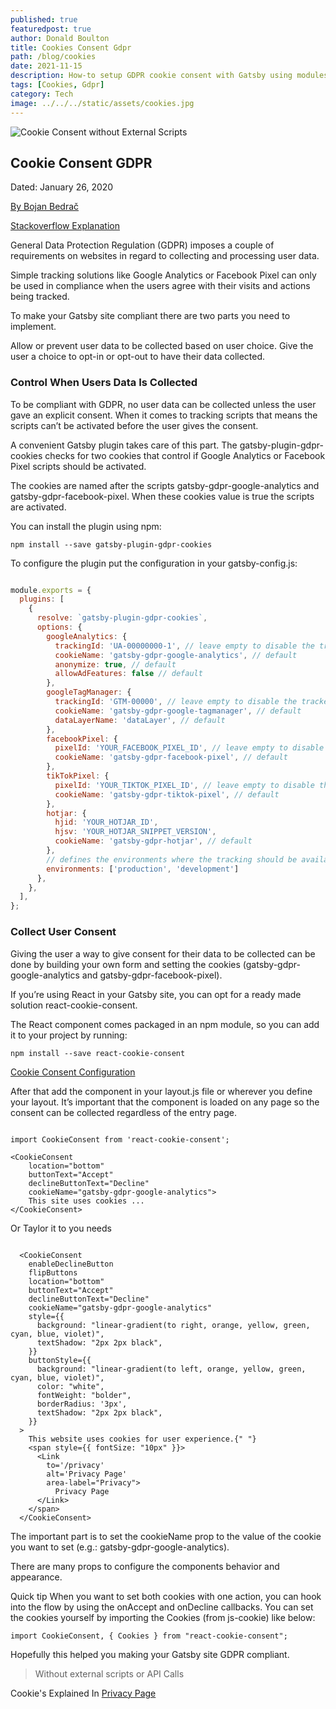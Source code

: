 ```yaml
---
published: true
featuredpost: true
author: Donald Boulton
title: Cookies Consent Gdpr
path: /blog/cookies
date: 2021-11-15
description: How-to setup GDPR cookie consent with Gatsby using modules gatsby-plugin-gdpr-cookies and cookie-consent
tags: [Cookies, Gdpr]
category: Tech 
image: ../../../static/assets/cookies.jpg
---
```


![Cookie Consent without External Scripts](../../../static/assets/cookies.jpg)

## Cookie Consent GDPR

Dated: January 26, 2020

[By Bojan Bedrač](https://www.improvebadcode.com/gatsby-gdpr-cookie-consent/)

[Stackoverflow Explanation](https://stackoverflow.com/questions/59860068/how-set-up-a-gatsby-cookie-consent-banner-with-gatsby-plugin-gdpr-cookies/59922277#59922277)

General Data Protection Regulation (GDPR) imposes a couple of requirements on websites in regard to collecting and processing user data.

Simple tracking solutions like Google Analytics or Facebook Pixel can only be used in compliance when the users agree with their visits and actions being tracked.

To make your Gatsby site compliant there are two parts you need to implement.

Allow or prevent user data to be collected based on user choice.
Give the user a choice to opt-in or opt-out to have their data collected.

### Control When Users Data Is Collected

To be compliant with GDPR, no user data can be collected unless the user gave an explicit consent. When it comes to tracking scripts that means the scripts can’t be activated before the user gives the consent.

A convenient Gatsby plugin takes care of this part. The gatsby-plugin-gdpr-cookies checks for two cookies that control if Google Analytics or Facebook Pixel scripts should be activated.

The cookies are named after the scripts gatsby-gdpr-google-analytics and gatsby-gdpr-facebook-pixel. When these cookies value is true the scripts are activated.

You can install the plugin using npm:

```bash:title=node
npm install --save gatsby-plugin-gdpr-cookies
```

To configure the plugin put the configuration in your gatsby-config.js:

```tsx:title=gatsby-config.js

module.exports = {
  plugins: [
    {
      resolve: `gatsby-plugin-gdpr-cookies`,
      options: {
        googleAnalytics: {
          trackingId: 'UA-00000000-1', // leave empty to disable the tracker
          cookieName: 'gatsby-gdpr-google-analytics', // default
          anonymize: true, // default
          allowAdFeatures: false // default
        },
        googleTagManager: {
          trackingId: 'GTM-00000', // leave empty to disable the tracker
          cookieName: 'gatsby-gdpr-google-tagmanager', // default
          dataLayerName: 'dataLayer', // default
        },
        facebookPixel: {
          pixelId: 'YOUR_FACEBOOK_PIXEL_ID', // leave empty to disable the tracker
          cookieName: 'gatsby-gdpr-facebook-pixel', // default
        },
        tikTokPixel: {
          pixelId: 'YOUR_TIKTOK_PIXEL_ID', // leave empty to disable the tracker
          cookieName: 'gatsby-gdpr-tiktok-pixel', // default
        },
        hotjar: {
          hjid: 'YOUR_HOTJAR_ID',
          hjsv: 'YOUR_HOTJAR_SNIPPET_VERSION',
          cookieName: 'gatsby-gdpr-hotjar', // default
        },
        // defines the environments where the tracking should be available - default is ["production"]
        environments: ['production', 'development']
      },
    },
  ],
};
```

### Collect User Consent

Giving the user a way to give consent for their data to be collected can be done by building your own form and setting the cookies (gatsby-gdpr-google-analytics and gatsby-gdpr-facebook-pixel).

If you’re using React in your Gatsby site, you can opt for a ready made solution react-cookie-consent.

The React component comes packaged in an npm module, so you can add it to your project by running:

```bash:title=node
npm install --save react-cookie-consent
```

[Cookie Consent Configuration](https://github.com/Mastermindzh/react-cookie-consent)

After that add the component in your layout.js file or wherever you define your layout. It’s important that the component is loaded on any page so the consent can be collected regardless of the entry page.

```tsx:title=src/components/CookieConsent.tsx {3-9}

import CookieConsent from 'react-cookie-consent';

<CookieConsent
    location="bottom"
    buttonText="Accept"
    declineButtonText="Decline"
    cookieName="gatsby-gdpr-google-analytics">
    This site uses cookies ...
</CookieConsent>
```

Or Taylor it to you needs

```tsx:title=src/components/CookieConsent.tsx {8-18}

  <CookieConsent
    enableDeclineButton 
    flipButtons
    location="bottom"
    buttonText="Accept"
    declineButtonText="Decline"
    cookieName="gatsby-gdpr-google-analytics"
    style={{
      background: "linear-gradient(to right, orange, yellow, green, cyan, blue, violet)",
      textShadow: "2px 2px black",
    }}
    buttonStyle={{
      background: "linear-gradient(to left, orange, yellow, green, cyan, blue, violet)",
      color: "white",
      fontWeight: "bolder",
      borderRadius: '3px',
      textShadow: "2px 2px black",
    }}
  >
    This website uses cookies for user experience.{" "}
    <span style={{ fontSize: "10px" }}>
      <Link 
        to='/privacy' 
        alt='Privacy Page' 
        area-label="Privacy">
          Privacy Page
      </Link>
    </span>
  </CookieConsent>
```

The important part is to set the cookieName prop to the value of the cookie you want to set (e.g.: gatsby-gdpr-google-analytics).

There are many props to configure the components behavior and appearance.

<Callout variant='info'>

Quick tip When you want to set both cookies with one action, you can hook into the flow by using the onAccept and onDecline callbacks. You can set the cookies yourself by importing the Cookies (from js-cookie) like below:

</Callout>

```tsx:title=src/components/CookieConsent.tsx
import CookieConsent, { Cookies } from "react-cookie-consent";
```

Hopefully this helped you making your Gatsby site GDPR compliant.

> Without external scripts or API Calls

Cookie's Explained In [Privacy Page](http://publiuslogic.com/privacy#cookies-beacons)

<WavyHr className='mt-1 mb-1 text-fuchsia-600' />
